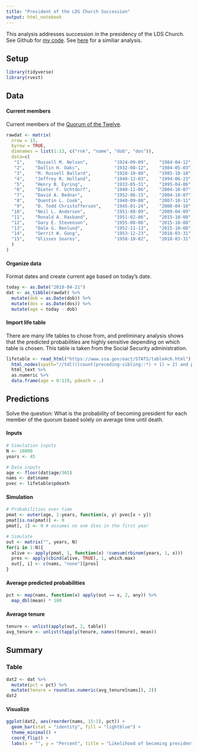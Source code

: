 ```yaml
---
title: "President of the LDS Church Succession"
output: html_notebook
---
```


This analysis addresses succession in the presidency of the LDS Church. See Github for <a href="https://github.com/nwstephens/lds" target="_blank">my code</a>. See <a href="http://zelophehadsdaughters.com/2018/01/04/church-president-probability-changes-with-president-monsons-death/#more-12559" target="_blank">here</a> for a similiar analysis.

## Setup

```r
library(tidyverse)
library(rvest)
```

## Data

#### Current members

Current members of the <a href="https://en.wikipedia.org/wiki/List_of_general_authorities_of_The_Church_of_Jesus_Christ_of_Latter-day_Saints#Quorum_of_the_Twelve_Apostles" target="_blank">Quorum of the Twelve</a>.

```r
rawdat <- matrix(
  nrow = 13, 
  byrow = TRUE, 
  dimnames = list(1:13, c("rnk", "name", "dob", "dos")), 
  data=c(
   "1",    "Russell M. Nelson",          "1924-09-09",    "1984-04-12",
   "2",    "Dallin H. Oaks",             "1932-08-12",    "1984-05-03",
   "3",    "M. Russell Ballard",         "1928-10-08",    "1985-10-10",
   "4",    "Jeffrey R. Holland",         "1940-12-03",    "1994-06-23",
   "5",    "Henry B. Eyring",            "1933-05-31",    "1995-04-06",
   "6",    "Dieter F. Uchtdorf",         "1940-11-06",    "2004-10-07",
   "7",    "David A. Bednar",            "1952-06-15",    "2004-10-07",
   "8",    "Quentin L. Cook",            "1940-09-08",    "2007-10-11",
   "9",    "D. Todd Christofferson",     "1945-01-24",    "2008-04-10",
  "10",    "Neil L. Andersen",           "1951-08-09",    "2009-04-09",
  "11",    "Ronald A. Rasband",          "1951-02-06",    "2015-10-08",
  "12",    "Gary E. Stevenson",          "1955-08-06",    "2015-10-08",
  "13",    "Dale G. Renlund",            "1952-11-13",    "2015-10-08",
  "14",    "Gerrit W. Gong",             "1953-12-23",    "2018-03-31",
  "15",    "Ulisses Soares",             "1958-10-02",    "2018-03-31"
  )
)
```

#### Organize data

Format dates and create current age based on today's date.

```r
today <- as.Date("2018-04-21")
dat <- as_tibble(rawdat) %>%
  mutate(dob = as.Date(dob)) %>%
  mutate(dos = as.Date(dos)) %>%
  mutate(age = today - dob)
```

#### Import life table

There are many life tables to chose from, and preliminary analysis shows that the predicted probabilities are highly sensitive depending on which table is chosen. This table is taken from the Social Security administration.

```r
lifetable <- read_html("https://www.ssa.gov/oact/STATS/table4c6.html") %>%
  html_nodes(xpath="//td[(((count(preceding-sibling::*) + 1) = 2) and parent::*)]") %>%
  html_text %>%
  as.numeric %>%
  data.frame(age = 0:119, pdeath = .)
```

## Predictions

Solve the question: What is the probability of becoming president for each member of the quorum based solely on average time until death.

#### Inputs

```r
# Simulation inputs
N <- 10000
years <- 45

# Data inputs
age <- floor(dat$age/365)
nams <- dat$name
pvec <- lifetable$pdeath
```

#### Simulation

```r
# Probabilities over time
pmat <- outer(age, 1:years, function(x, y) pvec[x + y])
pmat[is.na(pmat)] <- 0
pmat[, 1] <- 0 # assumes no one dies in the first year

# Simulate
out <- matrix("", years, N)
for(i in 1:N){
  alive <- apply(pmat, 1, function(x) !cumsum(rbinom(years, 1, x)))
  pres <- apply(cbind(alive, TRUE), 1, which.max)
  out[, i] <- c(nams, "none")[pres]
}
```

#### Average predicted probabilities

```r
pct <- map(nams, function(x) apply(out == x, 2, any)) %>%
  map_dbl(mean) * 100
```

#### Average tenure

```r
tenure <- unlist(apply(out, 2, table))
avg_tenure <- unlist(tapply(tenure, names(tenure), mean))
```

## Summary

### Table

```r
dat2 <- dat %>%
  mutate(pct = pct) %>%
  mutate(tenure = round(as.numeric(avg_tenure[nams]), 2))
dat2
```

#### Visualize

```r
ggplot(dat2, aes(reorder(nams, 15:1), pct)) +
  geom_bar(stat = "identity", fill = "lightblue") +
  theme_minimal() +
  coord_flip() +
  labs(x = "", y = "Percent", title = "Likelihood of becoming president")
```


